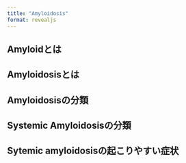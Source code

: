 ```yaml
---
title: "Amyloidosis"
format: revealjs
---
```


## Amyloidとは

## Amyloidosisとは

## Amyloidosisの分類


## Systemic Amyloidosisの分類

## Sytemic amyloidosisの起こりやすい症状
